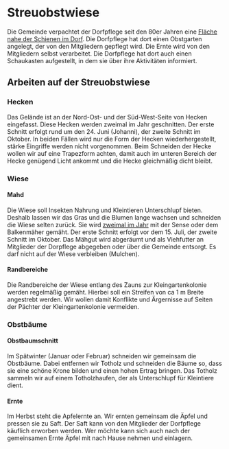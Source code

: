 # Streuobstwiese

Die Gemeinde verpachtet der Dorfpflege seit den 80er Jahren eine
[Fläche nahe der Schienen im Dorf](https://goo.gl/maps/YwdDkz88gjd3ALQK7). Die
Dorfpflege hat dort einen Obstgarten angelegt, der von den Mitgliedern gepflegt
wird. Die Ernte wird von den Mitgliedern selbst verarbeitet. Die Dorfpflege hat
dort auch einen Schaukasten aufgestellt, in dem sie über ihre Aktivitäten
informiert.

## Arbeiten auf der Streuobstwiese

### Hecken

Das Gelände ist an der Nord-Ost- und der Süd-West-Seite von Hecken eingefasst.
Diese Hecken werden zweimal im Jahr geschnitten. Der erste Schnitt erfolgt rund
um den 24. Juni (Johanni), der zweite Schnitt im Oktober. In beiden Fällen wird
nur die Form der Hecken wiederhergestellt, stärke Eingriffe werden nicht
vorgenommen. Beim Schneiden der Hecke wollen wir auf eine Trapezform achten,
damit auch im unteren Bereich der Hecke genügend Licht ankommt und die Hecke
gleichmäßig dicht bleibt.

### Wiese

#### Mahd

Die Wiese soll Insekten Nahrung und Kleintieren Unterschlupf bieten. Deshalb
lassen wir das Gras und die Blumen lange wachsen und schneiden die Wiese selten
zurück. Sie wird [zweimal im Jahr](../../../wissen/meadow/#zweischürige-mahd)
mit der Sense oder dem Balkenmäher gemäht. Der erste Schnitt erfolgt vor dem 15.
Juli, der zweite Schnitt im Oktober. Das Mähgut wird abgeräumt und als
Viehfutter an Mitglieder der Dorpflege abgegeben oder über die Gemeinde
entsorgt. Es darf nicht auf der Wiese verbleiben (Mulchen).

#### Randbereiche

Die Randbereiche der Wiese entlang des Zauns zur Kleingartenkolonie werden
regelmäßig gemäht. Hierbei soll ein Streifen von ca 1 m Breite angestrebt
werden. Wir wollen damit Konflikte und Ärgernisse auf Seiten der Pächter der
Kleingartenkolonie vermeiden.

### Obstbäume

#### Obstbaumschnitt

Im Spätwinter (Januar oder Februar) schneiden wir gemeinsam die Obstbäume. Dabei
entfernen wir Totholz und schneiden die Bäume so, dass sie eine schöne Krone
bilden und einen hohen Ertrag bringen. Das Totholz sammeln wir auf einem
Totholzhaufen, der als Unterschlupf für Kleintiere dient.

#### Ernte

Im Herbst steht die Apfelernte an. Wir ernten gemeinsam die Äpfel und pressen
sie zu Saft. Der Saft kann von den Mitglieder der Dorfpflege käuflich erworben
werden. Wer möchte kann sich auch nach der gemeinsamen Ernte Äpfel mit nach
Hause nehmen und einlagern.

